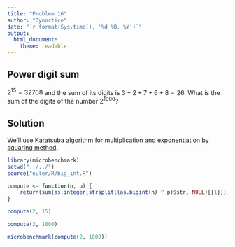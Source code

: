 ```yaml
---
title: "Problem 16"
author: "Dynortice"
date: "`r format(Sys.time(), '%d %B, %Y')`"
output:
  html_document:
    theme: readable
---
```

## Power digit sum

$2^{15} = 32768$ and the sum of its digits is $3 + 2 + 7 + 6 + 8 = 26$. What is the sum of the digits of the number $2^{1000}$?

## Solution
We'll use [Karatsuba algorithm](https://en.wikipedia.org/wiki/Karatsuba_algorithm) for multiplication and [exponentiation by squaring method](https://en.wikipedia.org/wiki/Exponentiation_by_squaring).
```r
library(microbenchmark)
setwd("../../")
source("euler/R/big_int.R")
```
```r
compute <- function(n, p) {
    return(sum(as.integer(strsplit((as.bigint(n) ^ p)$str, NULL)[[1]])))
}
```
```r
compute(2, 15)
```
```r
compute(2, 1000)
```
```r
microbenchmark(compute(2, 1000))
```